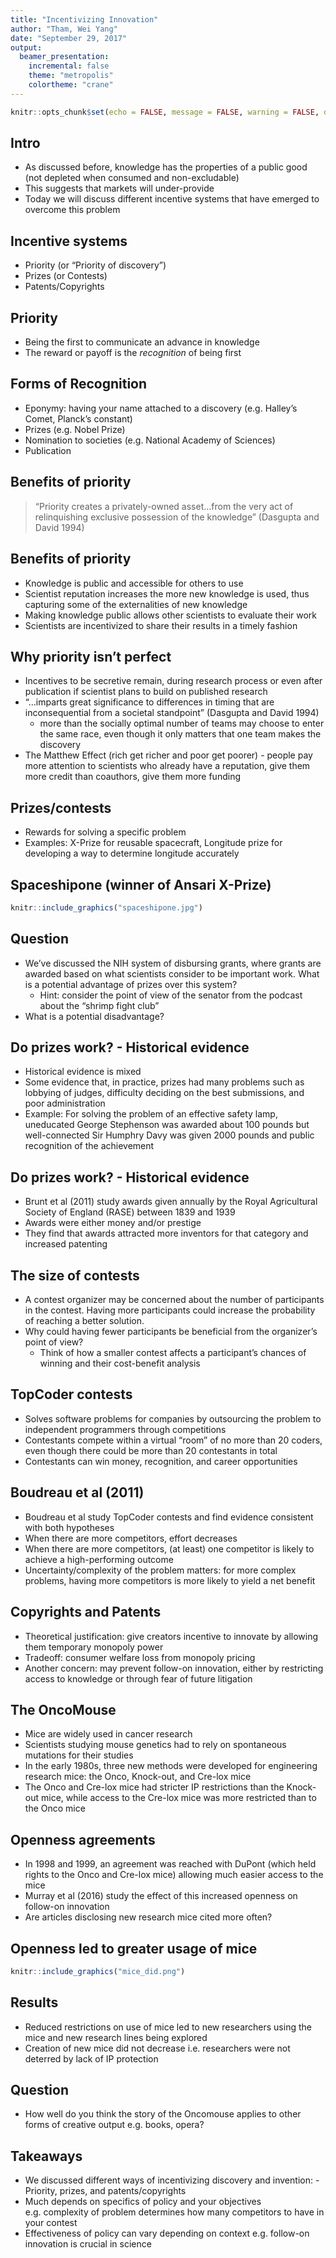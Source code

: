 ```yaml
---
title: "Incentivizing Innovation"
author: "Tham, Wei Yang"
date: "September 29, 2017"
output: 
  beamer_presentation:
    incremental: false
    theme: "metropolis"
    colortheme: "crane"
---
```


```r
knitr::opts_chunk$set(echo = FALSE, message = FALSE, warning = FALSE, dev = 'pdf')
```

## Intro
- As discussed before, knowledge has the properties of a public good (not depleted when consumed and non-excludable)
- This suggests that markets will under-provide
- Today we will discuss different incentive systems that have emerged to overcome this problem

## Incentive systems
- Priority (or "Priority of discovery")
- Prizes (or Contests)
- Patents/Copyrights

## Priority 
- Being the first to communicate an advance in knowledge
- The reward or payoff is the *recognition* of being first

## Forms of Recognition
- Eponymy: having your name attached to a discovery (e.g. Halley's Comet, Planck's constant)
- Prizes (e.g. Nobel Prize)
- Nomination to societies (e.g. National Academy of Sciences)
- Publication

## Benefits of priority

> "Priority creates a privately-owned asset...from the very act of relinquishing exclusive possession of the knowledge" (Dasgupta and David 1994) 

## Benefits of priority
- Knowledge is public and accessible for others to use
- Scientist reputation increases the more new knowledge is used, thus capturing some of the externalities of new knowledge
- Making knowledge public allows other scientists to evaluate their work
- Scientists are incentivized to share their results in a timely fashion

## Why priority isn't perfect
- Incentives to be secretive remain, during research process or even after publication if scientist plans to build on published research
- "...imparts great significance to differences in timing that are inconsequential from
a societal standpoint" (Dasgupta and David 1994)
     + more than the socially optimal number of teams may choose to enter the same race, even though it only matters that one team makes the discovery
- The Matthew Effect (rich get richer and poor get poorer) - people pay more attention to scientists who already have a reputation, give them more credit than coauthors, give them more funding

## Prizes/contests
- Rewards for solving a specific problem 
- Examples: X-Prize for reusable spacecraft, Longitude prize for developing a way to determine longitude accurately

## Spaceshipone (winner of Ansari X-Prize)

```r
knitr::include_graphics("spaceshipone.jpg")
```

## Question
- We've discussed the NIH system of disbursing grants, where grants are awarded based on what scientists consider to be important work. What is a potential advantage of prizes over this system?
     + Hint: consider the point of view of the senator from the podcast about the "shrimp fight club"

- What is a potential disadvantage?

## Do prizes work? - Historical evidence
- Historical evidence is mixed
- Some evidence that, in practice, prizes had many problems such as lobbying of judges,  difficulty deciding on the best submissions, and poor administration
- Example: For solving the problem of an effective safety lamp, uneducated George Stephenson was awarded about 100 pounds but well-connected Sir Humphry Davy was given 2000 pounds and public recognition of the achievement

## Do prizes work? - Historical evidence
- Brunt et al (2011) study awards given annually by the Royal Agricultural Society of England (RASE) between 1839 and 1939
- Awards were either money and/or prestige
- They find that awards attracted more inventors for that category and increased patenting

## The size of contests
- A contest organizer may be concerned about the number of participants in the contest. Having more participants could increase the probability of reaching a better solution.
- Why could having fewer participants be beneficial from the organizer's point of view? 
    + Think of how a smaller contest affects a participant's chances of winning and their cost-benefit analysis

## TopCoder contests
- Solves software problems for companies by outsourcing the problem to independent programmers through competitions
- Contestants compete within a virtual "room" of no more than 20 coders, even though there could be more than 20 contestants in total
- Contestants can win money, recognition, and career opportunities 

## Boudreau et al (2011)
- Boudreau et al study TopCoder contests and find evidence consistent with both hypotheses
- When there are more competitors, effort decreases
- When there are more competitors, (at least) one competitor is likely to achieve a high-performing outcome
- Uncertainty/complexity of the problem matters: for more complex problems, having more competitors is more likely to yield a net benefit

## Copyrights and Patents
- Theoretical justification: give creators incentive to innovate by allowing them temporary monopoly power
- Tradeoff: consumer welfare loss from monopoly pricing
- Another concern: may prevent follow-on innovation, either by restricting access to knowledge or through fear of future litigation

## The OncoMouse
- Mice are widely used in cancer research
- Scientists studying mouse genetics had to rely on spontaneous mutations for their studies
- In the early 1980s, three new methods were developed for engineering research mice: the Onco, Knock-out, and Cre-lox mice
- The Onco and Cre-lox mice had stricter IP restrictions than the Knock-out mice, while access to the Cre-lox mice was more restricted than to the Onco mice

## Openness agreements
- In 1998 and 1999, an agreement was reached with DuPont (which held rights to the Onco and Cre-lox mice) allowing much easier access to the mice
- Murray et al (2016) study the effect of this increased openness on follow-on innovation
- Are articles disclosing new research mice cited more often?

## Openness led to greater usage of mice
```r
knitr::include_graphics("mice_did.png")
```

## Results
- Reduced restrictions on use of mice led to new researchers using the mice and new research lines being explored
- Creation of new mice did not decrease i.e. researchers were not deterred by lack of IP protection

## Question
- How well do you think the story of the Oncomouse applies to other forms of creative output e.g. books, opera?

## Takeaways
- We discussed different ways of incentivizing discovery and invention: - Priority, prizes, and patents/copyrights
- Much depends on specifics of policy and your objectives e.g. complexity of problem determines how many competitors to have in your contest
- Effectiveness of policy can vary depending on context e.g. follow-on innovation is crucial in science




     


